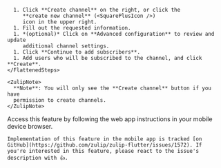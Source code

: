 
<Tabs>
  <TabItem label="Desktop/Web">
    <FlattenedSteps>
      <NavigationSteps target="relative/gear/channel-settings" />

      1. Click **Create channel** on the right, or click the
         **create new channel** (<SquarePlusIcon />)
         icon in the upper right.
      1. Fill out the requested information.
      1. *(optional)* Click on **Advanced configuration** to review and update
         additional channel settings.
      1. Click **Continue to add subscribers**.
      1. Add users who will be subscribed to the channel, and click **Create**.
    </FlattenedSteps>

    <ZulipNote>
      **Note**: You will only see the **Create channel** button if you have
      permission to create channels.
    </ZulipNote>
  </TabItem>

  <TabItem label="Mobile">
    Access this feature by following the web app instructions in your
    mobile device browser.

    Implementation of this feature in the mobile app is tracked [on
    GitHub](https://github.com/zulip/zulip-flutter/issues/1572). If
    you're interested in this feature, please react to the issue's
    description with 👍.
  </TabItem>
</Tabs>
